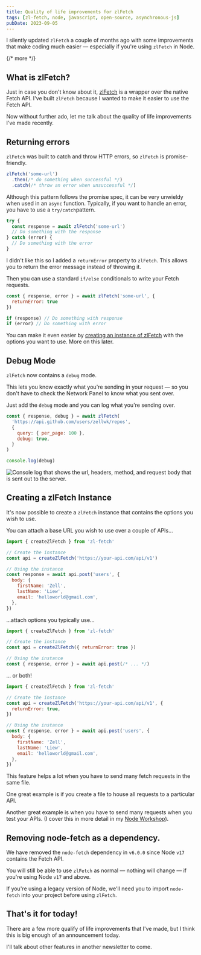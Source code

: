 ```yaml
---
title: Quality of life improvements for zlFetch
tags: [zl-fetch, node, javascript, open-source, asynchronous-js]
pubDate: 2023-09-05
---
```


I silently updated `zlFetch` a couple of months ago with some improvements that make coding much easier — especially if you're using `zlFetch` in Node.

{/* more */}

## What is zlFetch?

Just in case you don't know about it, [zlFetch](https://github.com/zellwk/zl-fetch) is a wrapper over the native Fetch API. I've built `zlFetch` because I wanted to make it easier to use the Fetch API.

Now without further ado, let me talk about the quality of life improvements I've made recently.

## Returning errors

`zlFetch` was built to catch and throw HTTP errors, so `zlFetch` is promise-friendly.

```js
zlFetch('some-url')
  .then(/* do something when successful */)
  .catch(/* throw an error when unsuccessful */)
```

Although this pattern follows the promise spec, it can be very unwieldy when used in an `async` function. Typically, if you want to handle an error, you have to use a `try/catch`pattern.

```js
try {
  const response = await zlFetch('some-url')
  // Do something with the response
} catch (error) {
  // Do something with the error
}
```

I didn't like this so I added a `returnError` property to `zlFetch`. This allows you to return the error message instead of throwing it.

Then you can use a standard `if/else` conditionals to write your Fetch requests.

```js
const { response, error } = await zlFetch('some-url', {
  returnError: true
})

if (response) // Do something with response
if (error) // Do something with error
```

You can make it even easier by [creating an instance of zlFetch](#creating-a-zlfetch-instance) with the options you want to use. More on this later.

## Debug Mode

`zlFetch` now contains a `debug` mode.

This lets you know exactly what you're sending in your request — so you don't have to check the Network Panel to know what you sent over.

Just add the `debug` mode and you can log what you're sending over.

```js
const { response, debug } = await zlFetch(
  'https://api.github.com/users/zellwk/repos',
  {
    query: { per_page: 100 },
    debug: true,
  }
)

console.log(debug)
```

<Image
  src='/images/blog/zl-fetch-improvements/debug.png'
  alt='Console log that shows the url, headers, method, and request body that is sent out to the server.'
/>

## Creating a zlFetch Instance

It's now possible to create a `zlFetch` instance that contains the options you wish to use.

You can attach a base URL you wish to use over a couple of APIs...

```js
import { createZlFetch } from 'zl-fetch'

// Create the instance
const api = createZlFetch('https://your-api.com/api/v1')

// Using the instance
const response = await api.post('users', {
  body: {
    firstName: 'Zell',
    lastName: 'Liew',
    email: 'helloworld@gmail.com',
  },
})
```

...attach options you typically use...

```js
import { createZlFetch } from 'zl-fetch'

// Create the instance
const api = createZlFetch({ returnError: true })

// Using the instance
const { response, error } = await api.post(/* ... */)
```

... or both!

```js
import { createZlFetch } from 'zl-fetch'

// Create the instance
const api = createZlFetch('https://your-api.com/api/v1', {
  returnError: true,
})

// Using the instance
const { response, error } = await api.post('users', {
  body: {
    firstName: 'Zell',
    lastName: 'Liew',
    email: 'helloworld@gmail.com',
  },
})
```

This feature helps a lot when you have to send many fetch requests in the same file.

One great example is if you create a file to house all requests to a particular API.

Another great example is when you have to send many requests when you test your APIs. (I cover this in more detail in my [Node Workshop](https://magicaldevschool.com/workshops)).

## Removing node-fetch as a dependency.

We have removed the `node-fetch` dependency in `v6.0.0` since Node `v17` contains the Fetch API.

You will still be able to use `zlFetch` as normal — nothing will change — if you're using Node `v17` and above.

If you're using a legacy version of Node, we'll need you to import `node-fetch` into your project before using `zlFetch`.

## That's it for today!

There are a few more qualify of life improvements that I've made, but I think this is big enough of an announcement today.

I'll talk about other features in another newsletter to come.
